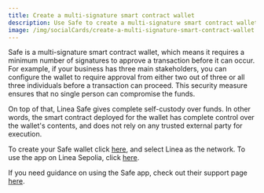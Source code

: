 ```yaml
---
title: Create a multi-signature smart contract wallet
description: Use Safe to create a multi-signature smart contract wallet on Linea
image: /img/socialCards/create-a-multi-signature-smart-contract-wallet.jpg
---
```


Safe is a multi-signature smart contract wallet, which means it requires a minimum number of 
signatures to approve a transaction before it can occur. For example, if your business has three 
main stakeholders, you can configure the wallet to require approval from either two out of three 
or all three individuals before a transaction can proceed. This security measure ensures that no 
single person can compromise the funds.

On top of that, Linea Safe gives complete self-custody over funds. In other words, the smart
contract deployed for the wallet has complete control over the wallet's contents, and does not
rely on any trusted external party for execution.

To create your Safe wallet click [here](https://app.safe.global/), and select Linea as the network.
To use the app on Linea Sepolia, click [here](https://safe.linea.build).

If you need guidance on using the Safe app, check out their support page [here](https://help.safe.global/).

